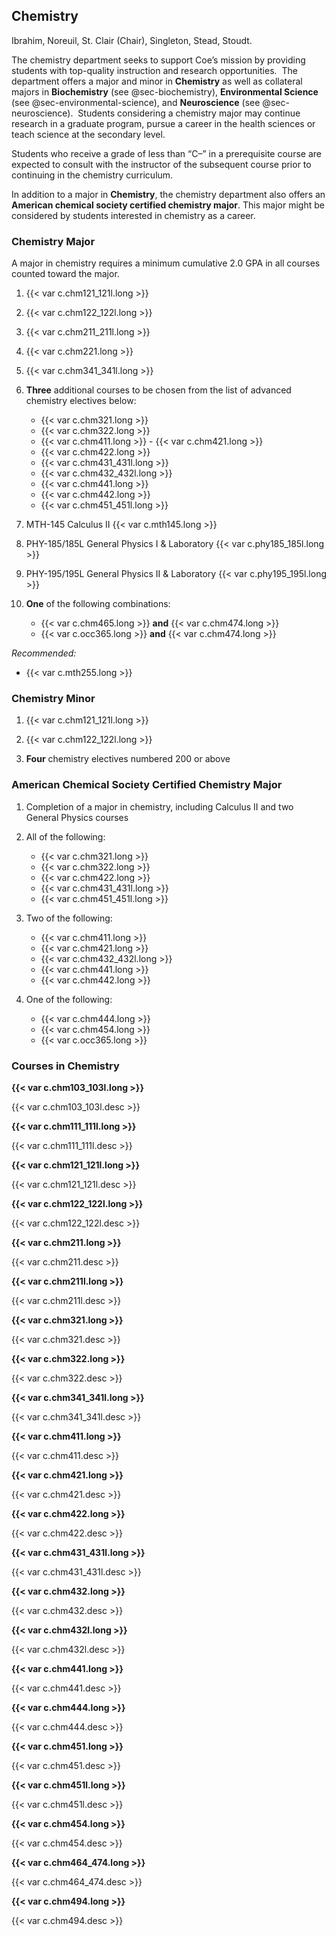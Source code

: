 ## Chemistry {#sec-chemistry}

Ibrahim, Noreuil, St. Clair (Chair), Singleton, Stead, Stoudt.

The chemistry department seeks to support Coe's mission by providing students with top-quality instruction and research opportunities.  The department offers a major and minor in **Chemistry** as well as collateral majors in **Biochemistry** (see @sec-biochemistry), **Environmental Science** (see @sec-environmental-science), and **Neuroscience** (see @sec-neuroscience).  Students considering a chemistry major may continue research in a graduate program, pursue a career in the health sciences or teach science at the secondary level.

Students who receive a grade of less than "C--" in a prerequisite course are expected to consult with the instructor of the subsequent course prior to continuing in the chemistry curriculum.

In addition to a major in **Chemistry**, the chemistry department also offers an **American chemical society certified chemistry major**. This major might be considered by students interested in chemistry as a career.

### Chemistry Major 
A major in chemistry requires a minimum cumulative 2.0 GPA in all courses counted toward the major.

1. {{< var c.chm121_121l.long >}}

2. {{< var c.chm122_122l.long >}}

3. {{< var c.chm211_211l.long >}}

4. {{< var c.chm221.long >}}

5. {{< var c.chm341_341l.long >}}

6. **Three** additional courses to be chosen from the list of advanced chemistry electives below:

    - {{< var c.chm321.long >}}
    - {{< var c.chm322.long >}}
    - {{< var c.chm411.long >}}
    - {{< var c.chm421.long >}}
    - {{< var c.chm422.long >}}
    - {{< var c.chm431_431l.long >}}
    - {{< var c.chm432_432l.long >}}
    - {{< var c.chm441.long >}}
    - {{< var c.chm442.long >}}
    - {{< var c.chm451_451l.long >}}

7. MTH-145 Calculus II {{< var c.mth145.long >}}

8. PHY-185/185L General Physics I & Laboratory {{< var c.phy185_185l.long >}}

9. PHY-195/195L General Physics II & Laboratory {{< var c.phy195_195l.long >}}

10. **One** of the following combinations:
      - {{< var c.chm465.long >}} **and** {{< var c.chm474.long >}}
      - {{< var c.occ365.long >}} **and** {{< var c.chm474.long >}}

*Recommended:*

  - {{< var c.mth255.long >}}

### Chemistry Minor

1. {{< var c.chm121_121l.long >}}

2. {{< var c.chm122_122l.long >}}

3. **Four** chemistry electives numbered 200 or above

### American Chemical Society Certified Chemistry Major 
1. Completion of a major in chemistry, including Calculus II and two General Physics courses 
2. All of the following:

    - {{< var c.chm321.long >}}
    - {{< var c.chm322.long >}}
    - {{< var c.chm422.long >}}
    - {{< var c.chm431_431l.long >}}
    - {{< var c.chm451_451l.long >}}
    
3. Two of the following:

    - {{< var c.chm411.long >}}
    - {{< var c.chm421.long >}}
    - {{< var c.chm432_432l.long >}}
    - {{< var c.chm441.long >}}
    - {{< var c.chm442.long >}}
    
4.	One of the following:

    - {{< var c.chm444.long >}}
    - {{< var c.chm454.long >}}
    - {{< var c.occ365.long >}}

### Courses in Chemistry

 **{{< var c.chm103_103l.long >}}**

  {{< var c.chm103_103l.desc >}}

 **{{< var c.chm111_111l.long >}}**

  {{< var c.chm111_111l.desc >}}

 **{{< var c.chm121_121l.long >}}**

  {{< var c.chm121_121l.desc >}}

 **{{< var c.chm122_122l.long >}}**

  {{< var c.chm122_122l.desc >}}

 **{{< var c.chm211.long >}}** 

  {{< var c.chm211.desc >}}

 **{{< var c.chm211l.long >}}**

  {{< var c.chm211l.desc >}}

 **{{< var c.chm321.long >}}**

  {{< var c.chm321.desc >}}

 **{{< var c.chm322.long >}}**
  
  {{< var c.chm322.desc >}}

 **{{< var c.chm341_341l.long >}}**

  {{< var c.chm341_341l.desc >}}

 **{{< var c.chm411.long >}}**

  {{< var c.chm411.desc >}}

 **{{< var c.chm421.long >}}**

  {{< var c.chm421.desc >}}

 **{{< var c.chm422.long >}}**

  {{< var c.chm422.desc >}}

 **{{< var c.chm431_431l.long >}}**

  {{< var c.chm431_431l.desc >}}

 **{{< var c.chm432.long >}}**

  {{< var c.chm432.desc >}}

 **{{< var c.chm432l.long >}}**

  {{< var c.chm432l.desc >}}

 **{{< var c.chm441.long >}}**

  {{< var c.chm441.desc >}}

 **{{< var c.chm444.long >}}**

  {{< var c.chm444.desc >}}

 **{{< var c.chm451.long >}}**

  {{< var c.chm451.desc >}}

 **{{< var c.chm451l.long >}}**

  {{< var c.chm451l.desc >}}

 **{{< var c.chm454.long >}}**

  {{< var c.chm454.desc >}}

 **{{< var c.chm464_474.long >}}**

  {{< var c.chm464_474.desc >}}

 **{{< var c.chm494.long >}}**

  {{< var c.chm494.desc >}}
